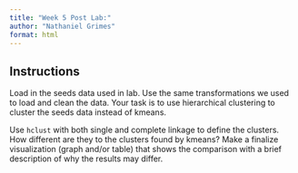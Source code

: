```yaml
---
title: "Week 5 Post Lab:"
author: "Nathaniel Grimes"
format: html
---
```


## Instructions

Load in the seeds data used in lab. Use the same transformations we used to load and clean the data. Your task is to use hierarchical clustering to cluster the seeds data instead of kmeans. 

Use `hclust` with both single and complete linkage to define the clusters. How different are they to the clusters found by kmeans? Make a finalize visualization (graph and/or table) that shows the comparison with a brief description of why the results may differ.
